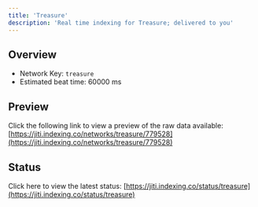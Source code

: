 ```yaml
---
title: 'Treasure'
description: 'Real time indexing for Treasure; delivered to you'
---
```


## Overview
- Network Key: `treasure`
- Estimated beat time: 60000 ms

## Preview
Click the following link to view a preview of the raw data available: [https://jiti.indexing.co/networks/treasure/779528](https://jiti.indexing.co/networks/treasure/779528)

## Status
Click here to view the latest status: [https://jiti.indexing.co/status/treasure](https://jiti.indexing.co/status/treasure)
